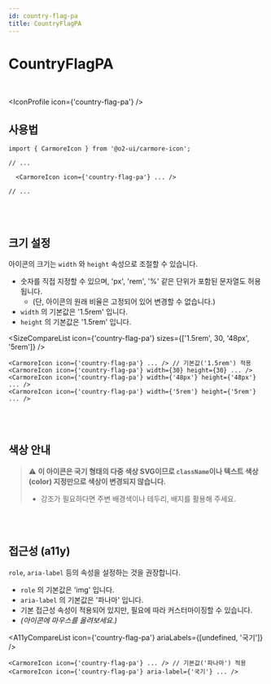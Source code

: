 ```yaml
---
id: country-flag-pa
title: CountryFlagPA
---
```




# CountryFlagPA

<br />

<IconProfile icon={'country-flag-pa'} />

## 사용법

```tsx
import { CarmoreIcon } from '@o2-ui/carmore-icon';

// ...

  <CarmoreIcon icon={'country-flag-pa'} ... />

// ...
```

<br />
<br />

## 크기 설정

아이콘의 크기는 `width` 와 `height` 속성으로 조절할 수 있습니다.

- 숫자를 직접 지정할 수 있으며, 'px', 'rem', '%' 같은 단위가 포함된 문자열도 허용됩니다.
  - (단, 아이콘의 원래 비율은 고정되어 있어 변경할 수 없습니다.)
- `width` 의 기본값은 '1.5rem' 입니다.
- `height` 의 기본값은 '1.5rem' 입니다.

<SizeCompareList icon={'country-flag-pa'} sizes={['1.5rem', 30, '48px', '5rem']} />

```tsx
<CarmoreIcon icon={'country-flag-pa'} ... /> // 기본값('1.5rem') 적용
<CarmoreIcon icon={'country-flag-pa'} width={30} height={30} ... />
<CarmoreIcon icon={'country-flag-pa'} width={'48px'} height={'48px'} ... />
<CarmoreIcon icon={'country-flag-pa'} width={'5rem'} height={'5rem'} ... />
```

<br />
<br />

## 색상 안내

> ⚠️ <b>이 아이콘은 국기 형태의 다중 색상 SVG이므로 `className`이나 텍스트 색상(color) 지정만으로 색상이 변경되지 않습니다. </b>
>
> - 강조가 필요하다면 주변 배경색이나 테두리, 배지를 활용해 주세요.

<br />
<br />

## 접근성 (a11y)

`role`, `aria-label` 등의 속성을 설정하는 것을 권장합니다.

- `role` 의 기본값은 'img' 입니다.
- `aria-label` 의 기본값은 '파나마' 입니다.
- 기본 접근성 속성이 적용되어 있지만, 필요에 따라 커스터마이징할 수 있습니다.
- _(아이콘에 마우스를 올려보세요.)_

<A11yCompareList icon={'country-flag-pa'} ariaLabels={[undefined, '국기']} />

```tsx
<CarmoreIcon icon={'country-flag-pa'} ... /> // 기본값('파나마') 적용
<CarmoreIcon icon={'country-flag-pa'} aria-label={'국기'} ... />
```
